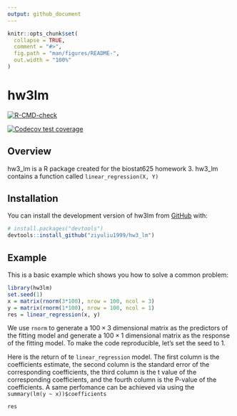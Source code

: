 ```yaml
---
output: github_document
---
```


<!-- README.md is generated from README.Rmd. Please edit that file -->

```r
knitr::opts_chunk$set(
  collapse = TRUE,
  comment = "#>",
  fig.path = "man/figures/README-",
  out.width = "100%"
)
```

# hw3lm

<!-- badges: start -->
[![R-CMD-check](https://github.com/ziyuliu1999/hw3_lm/actions/workflows/R-CMD-check.yaml/badge.svg)](https://github.com/ziyuliu1999/hw3_lm/actions/workflows/R-CMD-check.yaml)
<!-- badges: end -->

<!-- badges: start -->
  [![Codecov test coverage](https://codecov.io/gh/ziyuliu1999/hw3_lm/branch/main/graph/badge.svg)](https://app.codecov.io/gh/ziyuliu1999/hw3_lm?branch=main)
  <!-- badges: end -->

## Overview

hw3_lm is a R package created for the biostat625 homework 3. hw3_lm contains a function called `linear_regression(X, Y)`

## Installation

You can install the development version of hw3lm from [GitHub](https://github.com/) with:

``` r
# install.packages("devtools")
devtools::install_github("ziyuliu1999/hw3_lm")
```

## Example

This is a basic example which shows you how to solve a common problem:

```r
library(hw3lm)
set.seed(1)
x = matrix(rnorm(3*100), nrow = 100, ncol = 3)
y = matrix(rnorm(1*100), nrow = 100, ncol = 1)
res = linear_regression(x, y)
```

We use `rnorm` to generate a $100 \times 3$ dimensional matrix as the predictors of the fitting model and generate a $100 \times 1$ dimensional matrix as the response of the fitting model. To make the code reproducible, let's set the seed to 1.

Here is the return of te `linear_regression` model. The first column is the coefficients estimate, the second column is the standard error of the corresponding coefficients, the third column is the t value of the corresponding coefficients, and the fourth column is the P-value of the coefficients. A same perfomance can be achieved via using the `summary(lm(y ~ x))$coefficients`

```r
res
```

